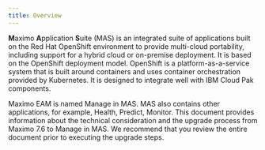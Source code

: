 ```yaml
---
title: Overview
---
```


**M**aximo **A**pplication **S**uite (MAS) is an integrated suite of applications built on the Red Hat OpenShift environment to provide multi-cloud portability, including support for a hybrid cloud or on-premise deployment. It is based on the OpenShift deployment model. OpenShift is a platform-as-a-service system that is built around containers and uses container orchestration provided by Kubernetes. It is designed to integrate well with IBM Cloud Pak components.  

Maximo EAM is named Manage in MAS. MAS also contains other applications, for example, Health, Predict, Monitor. This document provides information about the technical consideration and the upgrade process from Maximo 7.6 to Manage in MAS. We recommend that you review the entire document prior to executing the upgrade steps.